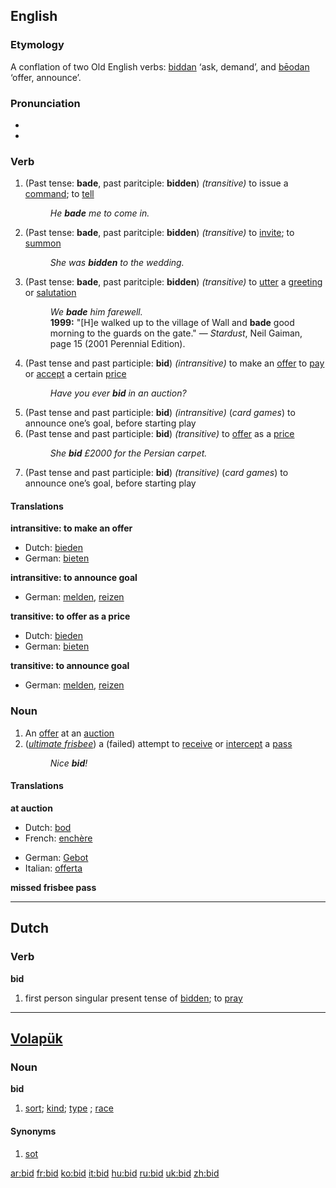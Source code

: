 {{see|BID|-bid}}
==English==

===Etymology===
A conflation of two Old English verbs: [[biddan]] ‘ask, demand’, and [[beodan|bēodan]] ‘offer, announce’.

===Pronunciation===
*{{IPA|/bɪd/}}
*{{audio|en-us-bid.ogg|Audio (US)}}

===Verb===
{{en-verb|bids|bidding|Depending on meaning, either '''bid '''or''' [[bade]]'''|Depending on meaning, either '''bid '''or''' [[bidden]]'''}}

#(Past tense: '''bade''', past paritciple: '''bidden''') ''(transitive)'' to issue a [[command]]; to [[tell]]
#:''He '''bade''' me to come in.''
#(Past tense: '''bade''', past paritciple: '''bidden''') ''(transitive)'' to [[invite]]; to [[summon]]
#:''She was '''bidden''' to the wedding.''
#(Past tense: '''bade''', past paritciple: '''bidden''') ''(transitive)'' to [[utter]] a [[greeting]] or [[salutation]]
#:''We '''bade''' him farewell.''
#:'''1999:''' "[H]e walked up to the village of Wall and '''bade''' good morning to the guards on the gate." &mdash; ''Stardust'', Neil Gaiman, page 15 (2001 Perennial Edition).
#(Past tense and past participle: '''bid''') ''(intransitive)'' to make an [[offer]] to [[pay]] or [[accept]] a certain [[price]]
#:''Have you ever '''bid''' in an auction?''
#(Past tense and past participle: '''bid''') ''(intransitive)'' (''card games'') to announce one’s goal, before starting play
#(Past tense and past participle: '''bid''') ''(transitive)''  to [[offer]] as a [[price]]
#:''She '''bid''' £2000 for the Persian carpet.''
#(Past tense and past participle: '''bid''') ''(transitive)''  (''card games'') to announce one’s goal, before starting play

====Translations====
'''intransitive: to make an offer'''
*Dutch: [[bieden]]
*German: [[bieten]]

'''intransitive: to announce goal'''
*German: [[melden]], [[reizen]]

'''transitive: to offer as a price'''
*Dutch: [[bieden]]
*German: [[bieten]]

'''transitive: to announce goal'''
*German: [[melden]], [[reizen]]

===Noun===
{{en-noun}}

# An [[offer]] at an [[auction]]
# (''[[ultimate frisbee]]'') a (failed) attempt to [[receive]] or [[intercept]] a [[pass]]
#:''Nice '''bid'''!''

====Translations====
'''at auction'''
{{top}}
*Dutch: [[bod]] {{n}}
*French: [[enchère]] {{f}}
{{mid}}
*German: [[Gebot]] {{n}}
*Italian: [[offerta]] {{f}}
{{bottom}}

'''missed frisbee pass'''
{{top}}
{{mid}}
{{bottom}}

----

==Dutch==

===Verb===
'''bid'''

# first person singular present tense of [[bidden]]; to [[pray]]

----

==[[Volapük]]==

===Noun===
'''bid'''

#[[sort]]; [[kind]]; [[type]] ; [[race]]

====Synonyms====
#[[sot]]

[[ar:bid]]
[[fr:bid]]
[[ko:bid]]
[[it:bid]]
[[hu:bid]]
[[ru:bid]]
[[uk:bid]]
[[zh:bid]]
